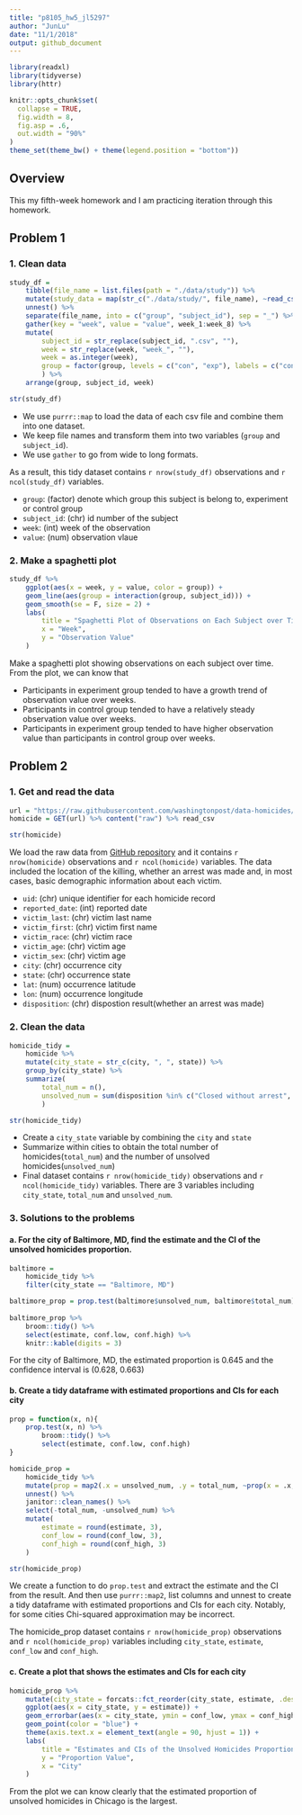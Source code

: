 ```yaml
---
title: "p8105_hw5_jl5297"
author: "JunLu"
date: "11/1/2018"
output: github_document
---
```

```r
library(readxl)
library(tidyverse)
library(httr)

knitr::opts_chunk$set(
  collapse = TRUE,
  fig.width = 8,
  fig.asp = .6,
  out.width = "90%"
)
theme_set(theme_bw() + theme(legend.position = "bottom"))
```

## Overview
This my fifth-week homework and I am practicing iteration through this homework.

## Problem 1
### 1. Clean data
```r
study_df = 
    tibble(file_name = list.files(path = "./data/study")) %>% 
    mutate(study_data = map(str_c("./data/study/", file_name), ~read_csv(.x))) %>% 
    unnest() %>%
    separate(file_name, into = c("group", "subject_id"), sep = "_") %>% 
    gather(key = "week", value = "value", week_1:week_8) %>% 
    mutate(
        subject_id = str_replace(subject_id, ".csv", ""),
        week = str_replace(week, "week_", ""),
        week = as.integer(week),
        group = factor(group, levels = c("con", "exp"), labels = c("control", "experiment"))
        ) %>% 
    arrange(group, subject_id, week)

str(study_df)
```

* We use `purrr::map` to load the data of each csv file and combine them into one dataset. 
* We keep file names and transform them into two variables (`group` and `subject_id`).
* We use `gather` to go from wide to long formats. 

As a result, this tidy dataset contains `r nrow(study_df)` observations and `r ncol(study_df)` variables.

* `group`: (factor) denote which group this subject is belong to, experiment or control group
* `subject_id`: (chr) id number of the subject
* `week`: (int) week of the observation
* `value`: (num) observation vlaue


### 2. Make a spaghetti plot
```r
study_df %>% 
    ggplot(aes(x = week, y = value, color = group)) + 
    geom_line(aes(group = interaction(group, subject_id))) +
    geom_smooth(se = F, size = 2) +
    labs(
        title = "Spaghetti Plot of Observations on Each Subject over Time",
        x = "Week",
        y = "Observation Value"
    )
```

Make a spaghetti plot showing observations on each subject over time. 
From the plot, we can know that 

* Participants in experiment group tended to have a growth trend of observation value over weeks.
* Participants in control group tended to have a relatively steady observation value over weeks.
* Participants in experiment group tended to have higher observation value than participants in control group over weeks.

## Problem 2
### 1. Get and read the data
```r
url = "https://raw.githubusercontent.com/washingtonpost/data-homicides/master/homicide-data.csv"
homicide = GET(url) %>% content("raw") %>% read_csv

str(homicide)
```
We load the raw data from [GitHub repository](https://github.com/washingtonpost/data-homicides) and it contains `r nrow(homicide)` observations and `r ncol(homicide)` variables. The data included the location of the killing, whether an arrest was made and, in most cases, basic demographic information about each victim.

* `uid`: (chr) unique identifier for each homicide record
* `reported_date`: (int) reported date 
* `victim_last`: (chr) victim last name
* `victim_first`: (chr) victim first name
* `victim_race`: (chr) victim race
* `victim_age`: (chr) victim age
* `victim_sex`: (chr) victim age
* `city`: (chr) occurrence city
* `state`: (chr) occurrence state
* `lat`: (num) occurrence latitude
* `lon`: (num) occurrence longitude
* `disposition`: (chr) dispostion result(whether an arrest was made)

### 2. Clean the data
```r
homicide_tidy = 
    homicide %>% 
    mutate(city_state = str_c(city, ", ", state)) %>% 
    group_by(city_state) %>% 
    summarize(
        total_num = n(), 
        unsolved_num = sum(disposition %in% c("Closed without arrest", "Open/No arrest"))
        )

str(homicide_tidy)
```
* Create a `city_state` variable by combining the `city` and `state`
* Summarize within cities to obtain the total number of homicides(`total_num`) and the number of unsolved homicides(`unsolved_num`)
* Final dataset contains `r nrow(homicide_tidy)` observations and `r ncol(homicide_tidy)` variables. There are 3 variables including `city_state`, `total_num` and `unsolved_num`.

### 3. Solutions to the problems

#### a. For the city of Baltimore, MD, find the estimate and the CI of the unsolved homicides proportion.
```r
baltimore = 
    homicide_tidy %>% 
    filter(city_state == "Baltimore, MD")  

baltimore_prop = prop.test(baltimore$unsolved_num, baltimore$total_num)
    
baltimore_prop %>% 
    broom::tidy() %>% 
    select(estimate, conf.low, conf.high) %>% 
    knitr::kable(digits = 3)
```

For the city of Baltimore, MD, the estimated proportion is 0.645 and the confidence interval is (0.628, 0.663)

#### b. Create a tidy dataframe with estimated proportions and CIs for each city
```r
prop = function(x, n){
    prop.test(x, n) %>% 
        broom::tidy() %>% 
        select(estimate, conf.low, conf.high)
}

homicide_prop = 
    homicide_tidy %>% 
    mutate(prop = map2(.x = unsolved_num, .y = total_num, ~prop(x = .x, n = .y))) %>% 
    unnest() %>%  
    janitor::clean_names() %>% 
    select(-total_num, -unsolved_num) %>% 
    mutate(
        estimate = round(estimate, 3),
        conf_low = round(conf_low, 3),
        conf_high = round(conf_high, 3)
    ) 

str(homicide_prop)
```
We create a function to do `prop.test` and extract the estimate and the CI from the result. And then use `purrr::map2`, list columns and  unnest to create a tidy dataframe with estimated proportions and CIs for each city. Notably, for some cities Chi-squared approximation may be incorrect.

The homicide_prop dataset contains `r nrow(homicide_prop)` observations and `r ncol(homicide_prop)` variables including `city_state`, `estimate`, `conf_low` and `conf_high`.

#### c. Create a plot that shows the estimates and CIs for each city
```r
homicide_prop %>% 
    mutate(city_state = forcats::fct_reorder(city_state, estimate, .desc = T)) %>% 
    ggplot(aes(x = city_state, y = estimate)) +
    geom_errorbar(aes(x = city_state, ymin = conf_low, ymax = conf_high)) +
    geom_point(color = "blue") +
    theme(axis.text.x = element_text(angle = 90, hjust = 1)) +
    labs(
        title = "Estimates and CIs of the Unsolved Homicides Proportion for Each City ",
        y = "Proportion Value",
        x = "City"
    )
```

From the plot we can know clearly that the estimated proportion of unsolved homicides in Chicago is the largest. 
